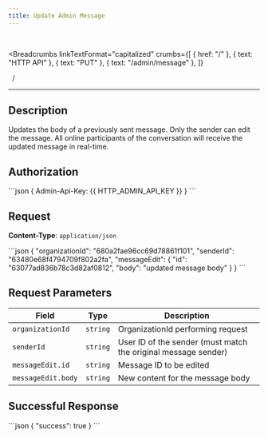 ```yaml
---
title: Update Admin Message
---
```


<br />



<Breadcrumbs
  linkTextFormat="capitalized"
  crumbs={[
    { href: "/" },
    { text: "HTTP API" },
    { text: "PUT" },
    { text: "/admin/message" },
  ]}
>
  <Icon slot="index" name="seti:powershell" />
  <span slot="separator">&nbsp;&nbsp;/&nbsp;</span>
</Breadcrumbs>

---


## Description

> <Badge text="PUT" variant="caution" size="large" />
> <Badge text="/admin/message" size="large" />

Updates the body of a previously sent message. Only the sender can edit the message. All online participants of the conversation will receive the updated message in real-time.

## Authorization

<Tabs>
  <TabItem label="Header">
    ```json 
    { Admin-Api-Key: {{ HTTP_ADMIN_API_KEY }} }
    ```
  </TabItem>
</Tabs>

## Request

**Content-Type**: `application/json`

<Tabs>
  <TabItem label="Request">
```json
{
  "organizationId": "680a2fae96cc69d78861f101",
  "senderId": "63480e68f4794709f802a2fa",
  "messageEdit": {
    "id": "63077ad836b78c3d82af0812",
    "body": "updated message body"
  }
}
```
  </TabItem>  
</Tabs>

## Request Parameters

| Field              | Type     | Description                                                    |
| ------------------ | -------- | -------------------------------------------------------------- |
| `organizationId`   | `string` | OrganizationId performing request                              |
| `senderId`         | `string` | User ID of the sender (must match the original message sender) |
| `messageEdit.id`   | `string` | Message ID to be edited                                        |
| `messageEdit.body` | `string` | New content for the message body                               |

## Successful Response

<Tabs>
  <TabItem label="Response">
```json
{
  "success": true
}
```
  </TabItem>  
</Tabs>

<script
  src="https://giscus.app/client.js"
  data-repo="Oleksandr1414/cathedra-slytherin"
  data-repo-id="R_kgDOI8uafg"
  data-category="[ВВЕДІТЬ CATEGORY NAME]"
  data-category-id="[ВВЕДІТЬ CATEGORY ID]"
  data-mapping="pathname"
  data-strict="0"
  data-reactions-enabled="1"
  data-emit-metadata="0"
  data-input-position="bottom"
  data-theme="transparent_dark"
  data-lang="uk"
  crossorigin="anonymous"
  async
></script>
